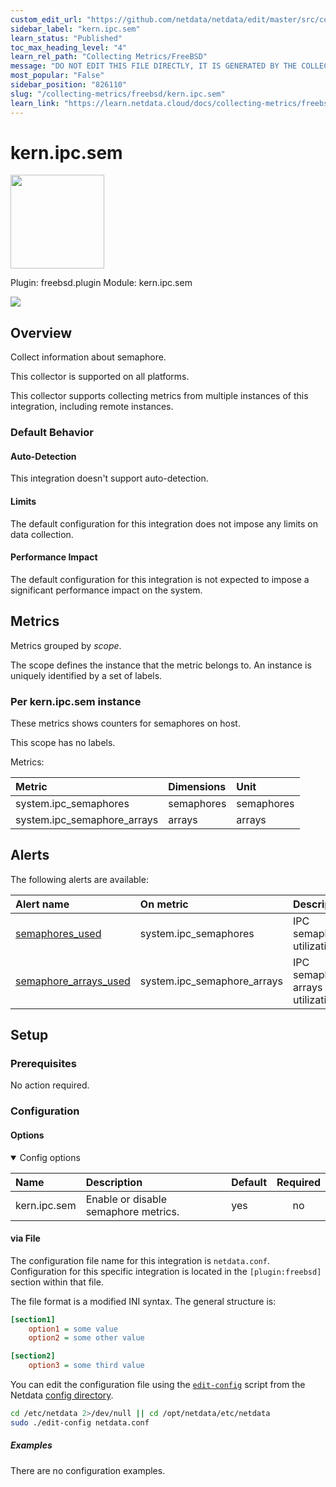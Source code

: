 ```yaml
---
custom_edit_url: "https://github.com/netdata/netdata/edit/master/src/collectors/freebsd.plugin/metadata.yaml"
sidebar_label: "kern.ipc.sem"
learn_status: "Published"
toc_max_heading_level: "4"
learn_rel_path: "Collecting Metrics/FreeBSD"
message: "DO NOT EDIT THIS FILE DIRECTLY, IT IS GENERATED BY THE COLLECTOR'S metadata.yaml FILE"
most_popular: "False"
sidebar_position: "826110"
slug: "/collecting-metrics/freebsd/kern.ipc.sem"
learn_link: "https://learn.netdata.cloud/docs/collecting-metrics/freebsd/kern.ipc.sem"
---
```



# kern.ipc.sem


<img src="https://netdata.cloud/img/freebsd.svg" width="150"/>


Plugin: freebsd.plugin
Module: kern.ipc.sem

<img src="https://img.shields.io/badge/maintained%20by-Netdata-%2300ab44" />

## Overview

Collect information about semaphore.



This collector is supported on all platforms.

This collector supports collecting metrics from multiple instances of this integration, including remote instances.


### Default Behavior

#### Auto-Detection

This integration doesn't support auto-detection.

#### Limits

The default configuration for this integration does not impose any limits on data collection.

#### Performance Impact

The default configuration for this integration is not expected to impose a significant performance impact on the system.


## Metrics

Metrics grouped by *scope*.

The scope defines the instance that the metric belongs to. An instance is uniquely identified by a set of labels.



### Per kern.ipc.sem instance

These metrics shows counters for semaphores on host.

This scope has no labels.

Metrics:

| Metric | Dimensions | Unit |
|:------|:----------|:----|
| system.ipc_semaphores | semaphores | semaphores |
| system.ipc_semaphore_arrays | arrays | arrays |



## Alerts


The following alerts are available:

| Alert name  | On metric | Description |
|:------------|:----------|:------------|
| [ semaphores_used ](https://github.com/netdata/netdata/blob/master/src/health/health.d/ipc.conf) | system.ipc_semaphores | IPC semaphore utilization |
| [ semaphore_arrays_used ](https://github.com/netdata/netdata/blob/master/src/health/health.d/ipc.conf) | system.ipc_semaphore_arrays | IPC semaphore arrays utilization |


## Setup


### Prerequisites

No action required.

### Configuration

#### Options



<details open>
<summary>Config options</summary>

| Name | Description | Default | Required |
|:----|:-----------|:-------|:--------:|
| kern.ipc.sem | Enable or disable semaphore metrics. | yes | no |

</details>



#### via File

The configuration file name for this integration is `netdata.conf`.
Configuration for this specific integration is located in the `[plugin:freebsd]` section within that file.

The file format is a modified INI syntax. The general structure is:

```ini
[section1]
    option1 = some value
    option2 = some other value

[section2]
    option3 = some third value
```
You can edit the configuration file using the [`edit-config`](/docs/netdata-agent/configuration#edit-a-configuration-file-using-edit-config) script from the
Netdata [config directory](/docs/netdata-agent/configuration#the-netdata-config-directory).

```bash
cd /etc/netdata 2>/dev/null || cd /opt/netdata/etc/netdata
sudo ./edit-config netdata.conf
```

##### Examples
There are no configuration examples.


